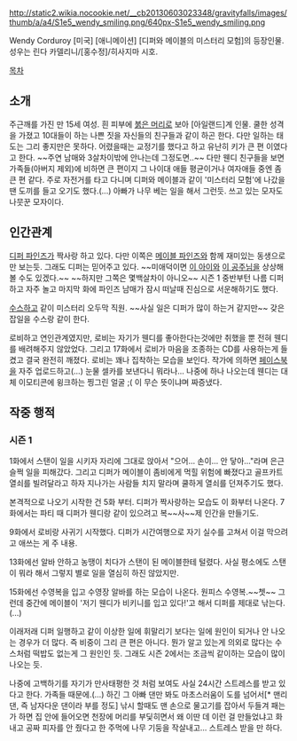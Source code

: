 http://static2.wikia.nocookie.net/__cb20130603023348/gravityfalls/images/thumb/a/a4/S1e5_wendy_smiling.png/640px-S1e5_wendy_smiling.png

Wendy Corduroy
[미국] [애니메이션] [디퍼와 메이블의 미스터리 모험]의 등장인물. 성우는 린다 카델리니/[홍수정]/히사지마 시호.

[[목차]]

== 소개 ==
주근깨를 가진 만 15세 여성. 흰 피부에  [[머리카락/빨간색|붉은 머리]]로 보아 [아일랜드]계 인물.
쿨한 성격을 가졌고 10대들이 하는 나쁜 짓을 자신들의 친구들과 같이 하곤 한다. 다만 일하는 태도는 그리 좋지만은 못하다. 어렸을때는 교정기를 했다고 하고 유난히 키가 큰 편 이였다고 한다. ~~주연 남매와 3살차이밖에 안나는데 그정도면..~~ 다만 웬디 친구들을 보면 가족들(아버지 제외)에 비하면 큰 편이지 그 나이대 애들 평균이거나 여자애들 중엔 좀 큰 편 같다.
주로 자전거를 타고 다니며 디퍼와 메이블과 같이 '미스터리 모험'에 나갔을 땐 도끼를 들고 오기도 했다.(...) 아빠가 나무 베는 일을 해서 그런듯. 쓰고 있는 모자도 나뭇꾼 모자이다.


== 인간관계 ==
[[디퍼 파인즈]]가 짝사랑 하고 있다. 다만 이쪽은 [[메이블 파인즈]]와 함께 재미있는 동생으로만 보는듯. 그래도 디퍼는 믿어주고 있다. ~~미애덕이면 [[핀(어드벤처 타임)|이 아이]]와 [[버블검 공주|이 공주님]]을 상상해 볼 수도 있겠다.~~ ~~하지만 그쪽은 몇백살차이 아니오~~ 시즌 1 중반부턴 나름 디퍼하고 자주 놀고 마지막 화에 파인즈 남매가 잠시 떠날때 진심으로 서운해하기도 했다.

[[수스(디퍼와 메이블의 미스터리 모험)|수스]]하고 같이 미스터리 오두막 직원. ~~사실 일은 디퍼가 많이 하는거 같지만~~ 갖은 잡일을 수스랑 같이 한다.

로비하고 연인관계였지만, 로비는 자기가 웬디를 좋아한다는것에만 취했을 뿐 전혀 웬디를 배려해주지 않았었다. 그리고 17화에서 로비가 마음을 조종하는 CD를 사용하는게 들켰고 결국 완전히 깨졌다. 로비는 꽤나 집착하는 모습을 보인다. 작가에 의하면 [[페이스북]]을 자주 업로드하고(...) 눈물 셀카를 보낸다니 뭐라나... 나중에 하나 나오는데 웬디는 대체 이모티콘에 윙크하는 찡그린 얼굴 ;( 이 무슨 뜻이냐며 짜증냈다.

== 작중 행적 ==
=== 시즌 1 ===
1화에서 스탠이 일을 시키자 자리에 그대로 앉아서 "으어... 손이... 안 닿아..."라며 은근슬쩍 일을 피해갔다. 그리고 디퍼가 메이블이 좀비에게 먹힐 위험에 빠졌다고 골프카트 열쇠를 빌려달라고 하자 지나가는 사람들 치지 말라며 쿨하게 열쇠를 던져주기도 했다.

본격적으로 나오기 시작한 건 5화 부터. 디퍼가 짝사랑하는 모습도 이 화부터 나온다. 7화에서는 파티 때 디퍼가 웬디랑 같이 있으려고 복~~사~~제 인간을 만들기도.

9화에서 로비랑 사귀기 시작했다. 디퍼가 시간여행으로 자기 실수를 고쳐서 이걸 막으려고 애쓰는 게 주 내용.

13화에선 알바 안하고 농땡이 치다가 스탠이 된 메이블한테 털렸다. 사실 평소에도 스탠이 뭐라 해서 그렇지 별로 일을 열심히 하진 않았지만.

15화에선 수영복을 입고 수영장 알바를 하는 모습이 나온다. 원피스 수영복.~~쳇~~ 그런데 중간에 메이블이 '저기 웬디가 비키니를 입고 있다!'고 해서 디퍼를 제대로 낚는다.(...)

이래저래 디퍼 일행하고 같이 이상한 일에 휘말리기 보다는 일에 원인이 되거나 안 나오는 경우가 더 많다. 즉 비중이 그리 큰 편은 아니다. 뭔가 알고 있는게 의외로 많다는 수스처럼 떡밥도 없는게 그 원인인 듯. 그래도 시즌 2에서는 조금씩 같이하는 모습이 많이 나오는 듯.

나중에 고백하기를 자기가 만사태평한 것 처럼 보여도 사실 24시간 스트레스를 받고 있다고 한다. 가족들 때문에.(...) 하긴 그 아빠 댄만 봐도 마초스러움이 도를 넘어서[* 맨리 댄, 즉 남자다운 댄이라 부를 정도] 낚시 할때도 맨 손으로 물고기를 잡아서 두들겨 패는가 하면 집 안에 들어오면 천장에 머리를 부딫히면서 왜 이딴 데 이런 걸 만들었냐고 화내고 공짜 피자를 안 줬다고 한 주먹에 나무 기둥을 작살내고... 스트레스 받을 만 하다.
